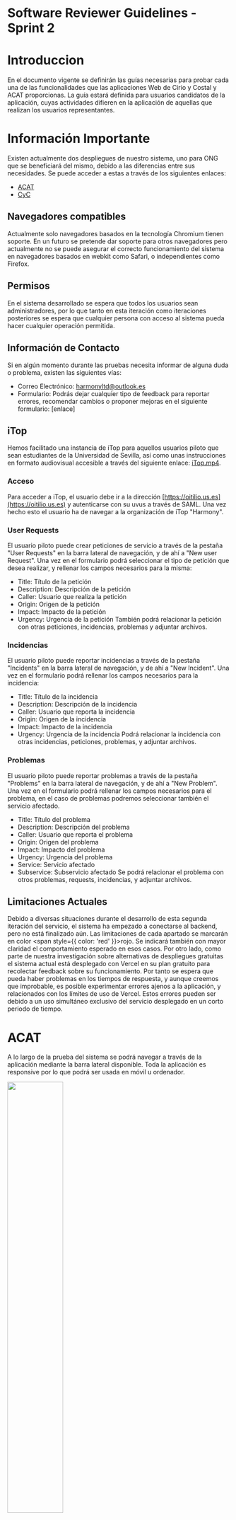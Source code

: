 # Software Reviewer Guidelines - Sprint 2

# Introduccion

En el documento vigente se definirán las guías necesarias para probar cada una de las funcionalidades que las aplicaciones Web de Cirio y Costal y ACAT proporcionas. La guía estará definida para usuarios candidatos de la aplicación, cuyas actividades difieren en la aplicación de aquellas que realizan los usuarios representantes.

# Información Importante

Existen actualmente dos despliegues de nuestro sistema, uno para ONG que se beneficiará del mismo, debido a las diferencias entre sus necesidades. Se puede acceder a estas a través de los siguientes enlaces:
- [ACAT](https://frontend-acat-sprint-2.vercel.app)
- [CyC](https://frontend-cyc-sprint2.vercel.app/)

## Navegadores compatibles
Actualmente solo navegadores basados en la tecnología Chromium tienen soporte. En un futuro se pretende dar soporte para otros navegadores pero actualmente no se puede asegurar el correcto funcionamiento del sistema en navegadores basados en webkit como Safari, o independientes como Firefox.

## Permisos
En el sistema desarrollado se espera que todos los usuarios sean administradores, por lo que tanto en esta iteración como iteraciones posteriores se espera que cualquier persona con acceso al sistema pueda hacer cualquier operación permitida.

## Información de Contacto
Si en algún momento durante las pruebas necesita informar de alguna duda o problema, existen las siguientes vías:
- Correo Electrónico: harmonyltd@outlook.es
- Formulario: Podrás dejar cualquier tipo de feedback para reportar errores, recomendar cambios o proponer mejoras en el siguiente formulario: [enlace]

## iTop
Hemos facilitado una instancia de iTop para aquellos usuarios piloto que sean estudiantes de la Universidad de Sevilla, así como unas instrucciones en formato audiovisual accesible a través del siguiente enlace: [iTop.mp4](/docs/Tutoriales/iTop).

### Acceso
Para acceder a iTop, el usuario debe ir a la dirección [https://oitilio.us.es](https://oitilio.us.es) y autenticarse con su uvus a través de SAML. Una vez hecho esto el usuario ha de navegar a la organización de iTop "Harmony".

### User Requests
El usuario piloto puede crear peticiones de servicio a través de la pestaña "User Requests" en la barra lateral de navegación, y de ahí a "New user Request". Una vez en el formulario podrá seleccionar el tipo de petición que desea realizar, y rellenar los campos necesarios para la misma:
- Title: Título de la petición
- Description: Descripción de la petición
- Caller: Usuario que realiza la petición
- Origin: Origen de la petición
- Impact: Impacto de la petición
- Urgency: Urgencia de la petición
También podrá relacionar la petición con otras peticiones, incidencias, problemas y adjuntar archivos.

### Incidencias
El usuario piloto puede reportar incidencias a través de la pestaña "Incidents" en la barra lateral de navegación, y de ahí a "New Incident". Una vez en el formulario podrá rellenar los campos necesarios para la incidencia:
- Title: Título de la incidencia
- Description: Descripción de la incidencia
- Caller: Usuario que reporta la incidencia
- Origin: Origen de la incidencia
- Impact: Impacto de la incidencia
- Urgency: Urgencia de la incidencia
Podrá relacionar la incidencia con otras incidencias, peticiones, problemas, y adjuntar archivos.

### Problemas
El usuario piloto puede reportar problemas a través de la pestaña "Problems" en la barra lateral de navegación, y de ahí a "New Problem". Una vez en el formulario podrá rellenar los campos necesarios para el problema, en el caso de problemas podremos seleccionar también el servicio afectado.
- Title: Título del problema
- Description: Descripción del problema
- Caller: Usuario que reporta el problema
- Origin: Origen del problema
- Impact: Impacto del problema
- Urgency: Urgencia del problema
- Service: Servicio afectado
- Subservice: Subservicio afectado
Se podrá relacionar el problema con otros problemas, requests, incidencias, y adjuntar archivos.

## Limitaciones Actuales
Debido a diversas situaciones durante el desarrollo de esta segunda iteración del servicio, el sistema ha empezado a conectarse al backend, pero no está finalizado aún. Las limitaciones de cada apartado se marcarán en color <span style={{ color: 'red' }}>rojo</span>. Se indicará también con mayor claridad el comportamiento esperado en esos casos.
Por otro lado, como parte de nuestra investigación sobre alternativas de despliegues gratuitas el sistema actual está desplegado con Vercel en su plan gratuito para recolectar feedback sobre su funcionamiento. Por tanto se espera que pueda haber problemas en los tiempos de respuesta, y aunque creemos que improbable, es posible experimentar errores ajenos a la aplicación, y relacionados con los límites de uso de Vercel. Estos errores pueden ser debido a un uso simultáneo exclusivo del servicio desplegado en un corto periodo de tiempo.

# ACAT
A lo largo de la prueba del sistema se podrá navegar a través de la aplicación mediante la barra lateral disponible. Toda la aplicación es responsive por lo que podrá ser usada en móvil u ordenador.

<img src="/img/usermanual/sprint2/acat-sidebar.png" height="50%"/>

## Login
Para usar la aplicación es necesario iniciar sesión, por tanto esta página será la primera con la que te encuentres en el sistema. No existe desde este punto ningún enlace a un registro ya que en nuestro sistema un usuario solo puede ser creado por otro, y por tanto alguien externo al sistema no podrá acceder de ninguna manera.

<img src="/img/usermanual/sprint2/acat-login.png" height="50%"/>

Para iniciar sesión puede rellenar el siguiente formulario con sus credenciales (usuario: grupo1, contraseña: grupo12024), y avanzar a la siguiente vista.

## Listado de Beneficiarios

Los beneficiarios de ACAT son las personas que reciben los servicios de esta ONG. Desde este listado podemos ver sus nombres, número de citas totales, edad y si el servicio que tenían que proporcionarles está finalizado.

<img src="/img/usermanual/sprint2/acat-beneficiarios.png" height="50%"/>

También podemos ver un listado de los beneficiarios finalizados.

<img src="/img/usermanual/sprint2/acat-finalizados.png" height="50%"/>

Haciendo click en uno de estos beneficiarios nos llevaŕa a los detalles del mismo.

## Exportar

En los distintos listados veremos estos botones de importar y exportar datos en relación a los listados que se muestran en pantalla. A través de estos podremos descargar o subir* los datos correspondientes al tipo de entidad que se muestra.

<img src="/img/usermanual/sprint2/acat-export.png" height="50%"/>

**Disclaimers:**
- <span style={{ color: 'red' }}>*La acción de importar no está implementada actualmente, por tanto el comportamiento esperado es un mensaje de error.</span>.

## Detalles de Beneficiario

<img src="/img/usermanual/sprint2/acat-beneficiariodetalle.png" height="50%"/>

Desde esta vista podremos editar, finalizar o eliminar un beneficiario con los controles arriba a la derecha.

<img src="/img/usermanual/sprint2/acat-beneficiarioedit.png" height="50%"/>
<img src="/img/usermanual/sprint2/acat-beneficiariodelete.png" height="50%"/>

**Disclaimers:**
- <span style={{ color: 'red' }}>Al hacer click en “Nueva intervención” nada deberá ocurrir, pues no está implementada esta feature desde esta vista.</span>
- <span style={{ color: 'red' }}>El panel derecho, actualmente vacío, existe para en un futuro enseñar las intervenciones asociadas a un beneficiario.</span>

## Dar de Alta

De vuelta al listado de beneficiarios, podemos hacer click en el botón de Dar de alta en la esquina superior derecha para acceder al formulario de alta de un beneficiario.

<img src="/img/usermanual/sprint2/acat-beneficiarioform.png" height="50%"/>

A través de este formulario podemos añadir la información de un beneficiario y registrarlo en el sistema.

**Disclaimers:**
- <span style={{ color: 'red' }}>El número de teléfono puede ser cualquier número entre 1 y 15 caracteres o nulo.</span>
- <span style={{ color: 'red' }}>El “Sexo” ha de ser “Man” o “Woman”. Por un error de diseño se ha dejado como entrada libre, algo que será corregido en un futuro.</span>
- <span style={{ color: 'red' }}>Las validaciones de campos no están implementadas en este modal. Si hay algún error desde backend el comportamiento esperado es un mensaje desde el navegador que diga que ha habido un error.</span>

## Listado de Intervenciones

Las intervenciones de ACAT son las los servicios que provee ACAT a sus beneficiarios, y registran el quién, cuándo y qué de una intervención.

<img src="/img/usermanual/sprint2/acat-intervenciones.png" height="50%"/>

Haciendo click en uno de estos beneficiarios nos llevaŕa a los detalles del mismo.

<img src="/img/usermanual/sprint2/acat-intervenciondetalle.png" height="50%"/>

Haciendo click en una de estas tarjetas nos mostrará un modal con los detalles de esta intervención.

Con los controles de la esquina superior derecha de la carta, podemos editar y eliminar una intervención.

**Disclaimers:**
- <span style={{ color: 'red' }}>Si la observación de una intervención se elimina no se actualizará correctamente. Este es un error conocido y será resuelto en futuros despliegues.</span>

## Crear Intervención

A través del botón “Crear Intervención” podemos acceder al siguiente formulario y rellenarlo con los datos del beneficiario, tipo de atención, fecha, técnico, motivo y observaciones.

<img src="/img/usermanual/sprint2/acat-intervencionform.png" height="50%"/>

**Disclaimers:**
- <span style={{ color: 'red' }}>Las validaciones de campos no están implementadas en este modal. Si hay algún error desde backend el comportamiento esperado es un mensaje desde el navegador que diga que ha habido un error.</span>

## Listar Usuarios

La última entidad de este sistema son los usuarios. A través del listado se pueden observar los distintos usuarios con acceso al sistema. Hacer click en cualquiera de ellos nos llevará a sus detalles.

<img src="/img/usermanual/sprint2/usuarios.png" height="50%"/>

## Detalles de Usuario

Desde los detalles de un usuario se podrán editar sus campos, incluido la contraseña.

<img src="/img/usermanual/sprint2/usuariodetalle.png" height="50%"/>

<img src="/img/usermanual/sprint2/usuarioedit.png" height="50%"/>

**Disclaimers:**
- <span style={{ color: 'red' }}>Actualmente existe un error conocido en el que al actualizar el usuario si no cambiamos el usuario y el email dará un error de que estos ya existen. Si cambiamos ambos debería funcionar.</span>

## Crear Usuario

En nuestro sistema un usuario existente podrá añadir nuevos usuarios al sistema accediendo a un formulario a través de la barra lateral de navegación.

<img src="/img/usermanual/sprint2/usuarioform.png" height="50%"/>

**Disclaimers:**
- <span style={{ color: 'red' }}>Las validaciones de campos no están implementadas en este modal. Si hay algún error desde backend el comportamiento esperado es un mensaje desde el navegador que diga que ha habido un error.</span>

## Cambiar/Restaurar Contraseña

Nuestro sistema permite a un usuario cambiar su contraseña a través de lo que se conoce como un código de 2FA. Si uno navega al apartado “Cambiar Contraseña” del menú lateral verá un botón para generar un código QR. Si se ha generado un código con anterioridad, este se sobreescribirá con el nuevo, de modo que sólo exista a la vez un código de doble factor.

<img src="/img/usermanual/sprint2/restaurar.png" height="50%"/>

Una vez generado el QR se puede escanear con una aplicación de 2FA, como Google Authenticator.

Si se nos olvida la contraseña podremos hacer click en el botón “¿Has olvidado tu contraseña?”.

<img src="/img/usermanual/sprint2/acat-login.png" height="50%"/>

<img src="/img/usermanual/sprint2/cambiarcontr.png" height="50%"/>

# Cirio y Costal

A lo largo de la prueba del sistema se podrá navegar a través de la aplicación mediante la barra lateral disponible. El sistema es responsive por lo que podrá ser utilizado tanto en dispositivos móviles como de escritorio.

<img src="/img/usermanual/sprint2/cyc-sidebar.png" height="50%"/>

## Login

Para usar la aplicación es necesario iniciar sesión, por tanto esta página será la primera con la que te encuentres en el sistema. No existe desde este punto ningún enlace a un registro ya que en nuestro sistema un usuario solo puede ser creado por otro, y por tanto alguien externo al sistema no podrá acceder de ninguna manera.

<img src="/img/usermanual/sprint2/cyc-home.png" height="50%"/>

Para iniciar sesión puede rellenar el siguiente formulario con sus credenciales (usuario: grupo1, contraseña: grupo12024), y avanzar a la siguiente vista.

## Listado de Familias

Las familias de Cirio y Costal son las personas que reciben los servicios de esta ONG. Desde este listado podemos ver su primer apellido, el número de entregas pendientes y si han sido contactados para recogerlas.

<img src="/img/usermanual/sprint2/cyc-familias.png" height="50%"/>

Haciendo click en una de estas familias nos llevaŕa a los detalles de la misma.

# Exportar

En los distintos listados veremos estos botones de importar y exportar datos en relación a los listados que se muestran en pantalla. A través de estos podremos descargar o subir* los datos correspondientes al tipo de entidad que se muestra.

<img src="/img/usermanual/sprint2/acat-export.png" height="50%"/>

**Disclaimers:**
- <span style={{ color: 'red' }}>*La acción de importar no está implementada actualmente, por tanto el comportamiento esperado es un mensaje de error.</span>.

## Detalles de Familia

Desde los detalles de una familia podremos ver los detalles de una familia y sus miembros. De la misma manera podemos editarla o eliminarla con los controles superiores, así como eliminar miembros de la familia que no sean cabeza de familia.

También se podrán ver los detalles de una entrega, editar su estado y eliminar ciertos productos si no se entregarán finalmente.

<img src="/img/usermanual/sprint2/cyc-familiadetalle.png" height="50%"/>

**Disclaimers:**
- <span style={{ color: 'red' }}>En el panel derecho se ven las entregas de esa familia, pero no se podrá modificar el los detalles de un alimento por el momento.</span>
- <span style={{ color: 'red' }}>En el formulario “Nueva Entrega” existen una serie de limitaciones que se discutirán posteriormente.</span>
- <span style={{ color: 'red' }}>Existe un error conocido en la edición de una familia en la que los campos Teléfono, Dirección, Hermandad y observaciones actualmente no se pueden modificar.</span>

## Dar de Alta

De vuelta al listado de familias, podemos hacer click en el botón de Dar de alta en la esquina superior derecha para acceder al formulario de alta de una familia.

<img src="/img/usermanual/sprint2/cyc-familiaform1.png" height="50%"/>

<img src="/img/usermanual/sprint2/cyc-familiaform2.png" height="50%"/>

A través de este formulario podemos añadir la información de una familia, así como información sobre sus miembros y registrarlos en el sistema.

**Disclaimers:**
- <span style={{ color: 'red' }}>Las validaciones de campos no están implementadas en este modal. Si hay algún error desde backend el comportamiento esperado es un mensaje desde el navegador que diga que ha habido un error.</span>

## Listado de Inventario

El inventario de Cirio y Costal corresponde a los alimentos que residen en sus almacenes, tanto alimentos como la cantidad en cada uno de los almacenes. Si un producto está a punto de caducar se verá con un outline rojo.

<img src="/img/usermanual/sprint2/cyc-inventario.png" height="50%"/>

Haciendo click en una de estas tarjetas nos mostrará un modal con los detalles de este elemento.

<img src="/img/usermanual/sprint2/cyc-inventariodetalle.png" height="50%"/>

## Añadir Inventario

Desde este listado podemos agregar nuevos elementos mediante el botón Añadir Elemento.

<img src="/img/usermanual/sprint2/cyc-inventarioform.png" height="50%"/>

A través de este formulario podemos añadir la información de un nuevo elemento en el inventario de la ONG.

**Disclaimers:**
- <span style={{ color: 'red' }}>Las validaciones de campos no están implementadas en este modal. Si hay algún error desde backend el comportamiento esperado es un mensaje desde el navegador que diga que ha habido un error.</span>

## Listar Almacenes

En esta vista podremos ver todas los almacenes registrados en el sistema. La información que se guarda de cada almacén es únicamente su nombre.

<img src="/img/usermanual/sprint2/cyc-almacenes.png" height="50%"/>

Desde esta vista podremos eliminar o crear almacenes mediante los botones correspondientes **(Se solicita que no se borren almacenes ya existentes con alimentos en ellos. Borrarlos significa que los alimentos asociados se borren también del sistema).**

**Disclaimers:**
- <span style={{ color: 'red' }}>La función de edición no se encuentra disponible en estos momentos. Tratar de editar un almacén debería resultar en un error.</span>

## Crear Almacén

A través del botón “Añadir Almacén” podemos acceder al siguiente formulario.

<img src="/img/usermanual/sprint2/cyc-almacenform.png" height="50%"/>

**Disclaimers:**
- <span style={{ color: 'red' }}>Las validaciones de campos no están implementadas en este modal. Si hay algún error desde backend el comportamiento esperado es un mensaje desde el navegador que diga que ha habido un error.</span>

## Listado de Entregas

En esta vista podremos ver todas las entregas registradas en el sistema, incluyendo la familia, el estado, la fecha de entrega, así como los alimentos que la componen.

<img src="/img/usermanual/sprint2/cyc-entregas.png" height="50%"/>

**Disclaimers:**
- <span style={{ color: 'red' }}>La actualización de estado de las entregas no está disponible actualmente. El comportamiento esperado es que deje al usuario seleccionar el valor del desplegable pero que no se actualice de forma persistente.</span>
- <span style={{ color: 'red' }}>La actualización de las entregas o de sus alimentos no está disponible en estos momentos. Se espera que hacer click en dichos botones no resulte en ninguna acción del sistema.</span>

## Crear Entrega

A través del botón “Añadir Entrega” podemos acceder al siguiente formulario donde podremos crear una entrega con los alimentos necesarios, la cantidad de meses para los que esa entrega es válida, y el estado actual de la entrega y los alimentos.
- La fecha ha de ser posterior a la actual para que se cree y se enseñe correctamente.
- El valor del campo “Cantidad de meses” ha de ser 1 o superior.

<img src="/img/usermanual/sprint2/cyc-entregaform.png" height="50%"/>

**Disclaimers:**
- <span style={{ color: 'red' }}>Las validaciones de campos no están implementadas en este modal. Si hay algún error desde backend el comportamiento esperado es que la página se recargue y la entidad no se cree.</span>


## Listar Usuarios

La última entidad de este sistema son los usuarios. A través del listado se pueden observar los distintos usuarios con acceso al sistema. Hacer click en cualquiera de ellos nos llevará a sus detalles.

<img src="/img/usermanual/sprint2/usuarios.png" height="50%"/>

## Detalles de Usuario

Desde los detalles de un usuario se podrán editar sus campos, incluido la contraseña.

<img src="/img/usermanual/sprint2/usuariodetalle.png" height="50%"/>

<img src="/img/usermanual/sprint2/usuarioedit.png" height="50%"/>

**Disclaimers:**
- <span style={{ color: 'red' }}>Actualmente existe un error conocido en el que al actualizar el usuario si no cambiamos el usuario y el email dará un error de que estos ya existen. Si cambiamos ambos debería funcionar.</span>

## Crear Usuario

En nuestro sistema un usuario existente podrá añadir nuevos usuarios al sistema accediendo a un formulario a través de la barra lateral de navegación.

<img src="/img/usermanual/sprint2/usuarioform.png" height="50%"/>

**Disclaimers:**
- <span style={{ color: 'red' }}>Las validaciones de campos no están implementadas en este modal. Si hay algún error desde backend el comportamiento esperado es un mensaje desde el navegador que diga que ha habido un error.</span>

## Cambiar/Restaurar Contraseña

Nuestro sistema permite a un usuario cambiar su contraseña a través de lo que se conoce como un código de 2FA. Si uno navega al apartado “Cambiar Contraseña” del menú lateral verá un botón para generar un código QR. Si se ha generado un código con anterioridad, este se sobreescribirá con el nuevo, de modo que sólo exista a la vez un código de doble factor.

<img src="/img/usermanual/sprint2/restaurar.png" height="50%"/>

Una vez generado el QR se puede escanear con una aplicación de 2FA, como Google Authenticator.

Si se nos olvida la contraseña podremos hacer click en el botón “¿Has olvidado tu contraseña?”.

<img src="/img/usermanual/sprint2/acat-login.png" height="50%"/>

<img src="/img/usermanual/sprint2/cambiarcontr.png" height="50%"/>
